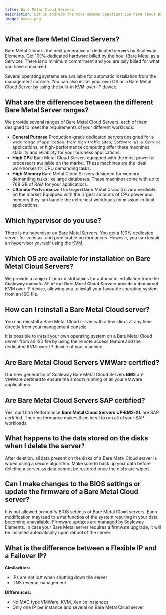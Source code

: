 ```yaml
---
title: Bare Metal Cloud Servers
description: Let us address the most common questions you have about Bare Metal as a Service.
image: bmaas.png
---
```


## What are Bare Metal Cloud Servers?

Bare Metal Cloud is the next generation of dedicated servers by Scaleway Elements. Get 100% dedicated hardware billed by the hour (Bare Metal as a Service). There is no minimum commitment and you are only billed for what you have consumed.

Several operating systems are available for automatic installation from the management console. You can also install your own OS on a Bare Metal Cloud Server by using the built-in KVM-over-IP device.

## What are the differences between the different Bare Metal Server ranges?

We provide several ranges of Bare Metal Cloud Servers, each of them designed to meet the requirements of your different workloads: 
- **General Purpose**
Production-grade dedicated servers designed for a wide range of application, from high-traffic sites, Software-as-a-Service applications, or high-performance computing offer these machines stability and reliability for your business applications.
- **High CPU**
Bare Metal Cloud Servers equipped with the most powerful processors available on the market. These machines are the ideal workhorses for CPU demanding tasks.     
- **High Memory**
Bare Metal Cloud Servers designed for memory demanding tasks like large databases. These machines come with up to 768 GB of RAM for your applications. 
- **Ultimate Performance** 
The largest Bare Metal Cloud Servers available on the market. Equipped with the largest amounts of CPU power and memory they can handle the extremest workloads for mission-critical applications. 

## Which hypervisor do you use?

There is no hypervisor on Bare Metal Servers. You get a 100% dedicated server for constant and predictable performances. However, you can install an hypervisor yourself using the [KVM](compute/bare-metal-cloud/how-to/install-server-from-kvm/).

## Which OS are available for installation on Bare Metal Cloud Servers?

We provide a range of Linux distributions for automatic installation from the Scaleway console. All of our Bare Metal Cloud Servers provide a dedicated KVM over IP device, allowing you to install your favourite operating system from an ISO file.

## How can I reinstall a Bare Metal Cloud server?

You can reinstall a Bare Metal Cloud server with a few clicks at any time directly from your management console.

It is possible to install your own operating system on a Bare Metal Cloud server from an ISO file by using the remote access feature and the dedicated KVM-over-IP device of your machine.

## Are Bare Metal Cloud Servers VMWare certified?

Our new generation of Scaleway Bare Metal Cloud Servers **BM2** are VMWare certified to ensure the smooth running of all your VMWare applications. 

## Are Bare Metal Cloud Servers SAP certified?

Yes, our Ultra Performance **Bare Metal Cloud Servers UP-BM2-XL** are SAP certified. Their performance makes them ideal to run all of your SAP workloads.

## What happens to the data stored on the disks when I delete the server?

After deletion, all data present on the disks of a Bare Metal Cloud server is wiped using a secure algorithm. Make sure to back up your data before deleting a server, as data cannot be restored once the disks are wiped.

## Can I make changes to the BIOS settings or update the firmware of a Bare Metal Cloud server?

It is not allowed to modify BIOS settings of Bare Metal Cloud servers. Each modification may lead to a malfunction of the system resulting in your data becoming unavailable.
Firmware updates are managed by Scaleway Elements. In case your Bare Metal server requires a firmware upgrade, it will be installed automatically upon reboot of the server.

## What is the difference between a Flexible IP and a Failover IP?

**Similarities:** 
- IPs are not lost when shutting down the server 
- DNS reverse management 

**Differences:** 
- No MAC type VMWare, KVM, Xen on Instances 
- Only one IP per instance and several on Bare Metal Cloud server